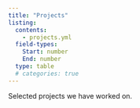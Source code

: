 ```yaml
---
title: "Projects"
listing: 
  contents: 
    - projects.yml
  field-types:
    Start: number
    End: number
  type: table
  # categories: true
---
```


Selected projects we have worked on. 
